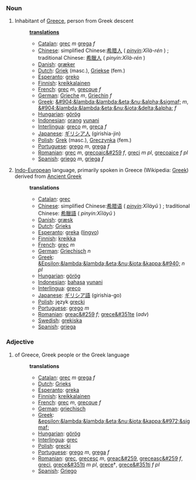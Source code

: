 ===Noun===
#Inhabitant of [[Greece]], person from Greek descent
#:'''[[translation]]s'''
#:*[[Catalan]]: [[grec]] ''m'' [[grega]] ''f''
#:*[[Chinese]]: simplified Chinese:[[希腊人]] ( ''[[pinyin]]:Xīlà-rén'' ) ; traditional Chinese: [[希臘人]] ( ''pinyin:Xīlà-rén'' )
#:*[[Danish]]: [[græker]]
#:*[[Dutch]]: [[Griek]] (masc.), [[Griekse]] (fem.)
#:*[[Esperanto]]: [[greko]]
#:*[[Finnish]]: [[kreikkalainen]]
#:*[[French]]: [[grec]] ''m'', [[grecque]] ''f''
#:*[[German]]: [[Grieche]] ''m'', [[Griechin]] ''f''
#:*[[Greek]]: [[&#904;&lambda;&lambda;&eta;&nu;&alpha;&sigmaf;]] ''m'', [[&#904;&lambda;&lambda;&eta;&nu;&iota;&delta;&alpha;]] ''f''
#:*[[Hungarian]]: [[görög]]
#:*[[Indonesian]]: [[orang]] [[yunani]]
#:*[[Interlingua]]: [[greco]] ''m'', [[greca]] ''f''
#:*[[Japanese]]: [[ギリシア人]] (girishia-jin)
#:*[[Polish]]: [[Grek]] (masc.), [[Greczynka]] (fem.)
#:*[[Portuguese]]: [[grego]] ''m'', [[grega]] ''f''
#:*[[Romanian]]: [[grec]] ''m'', [[grecoaic&#259]] ''f'', [[greci]] ''m pl'', [[grecoaice]] ''f pl''
#:*[[Spanish]]: [[griego]] ''m'', [[griega]] ''f''
#[[Indo-European]] language, primarily spoken in Greece (Wikipedia: [[w:Greek language|Greek]]) derived from [[Ancient Greek]]
#:'''translations'''
#:*[[Catalan]]: [[grec]]
#:*[[Chinese]]: simplified Chinese:[[希腊语]] ( ''[[pinyin]]:Xīlàyǔ'' ) ; traditional Chinese: [[希臘語]] ( ''pinyin:Xīlàyǔ'' )
#:*[[Danish]]: [[græsk]]
#:*[[Dutch]]: [[Grieks]]
#:*[[Esperanto]]: [[greka]] ([[lingvo]])
#:*[[Finnish]]: [[kreikka]]
#:*[[French]]: [[grec]] ''m''
#:*[[German]]: [[Griechisch]] ''n''
#:*[[Greek]]: [[&Epsilon;&lambda;&lambda;&eta;&nu;&iota;&kappa;&#940;]] ''n pl''
#:*[[Hungarian]]: [[görög]]
#:*[[Indonesian]]: [[bahasa]] [[yunani]]
#:*[[Interlingua]]: [[greco]]
#:*[[Japanese]]: [[ギリシア語]] (girishia-go)
#:*[[Polish]]: język [[grecki]]
#:*[[Portuguese]]: [[grego]] ''m''
#:*[[Romanian]]: [[greac&#259]] ''f''; [[grece&#351te]] (''adv'')
#:*[[Swedish]]: [[grekiska]]
#:*[[Spanish]]: [[griega]]

===Adjective===
#of Greece, Greek people or the Greek language
#:'''translations'''
#:*[[Catalan]]: [[grec]] ''m'' [[grega]] ''f''
#:*[[Dutch]]: [[Grieks]]
#:*[[Esperanto]]: [[greka]]
#:*[[Finnish]]: [[kreikkalainen]]
#:*[[French]]: [[grec]] ''m'', [[grecque]] ''f''
#:*[[German]]: [[griechisch]]
#:*[[Greek]]: [[&epsilon;&lambda;&lambda;&eta;&nu;&iota;&kappa;&#972;&sigmaf;]]
#:*[[Hungarian]]: [[görög]]
#:*[[Interlingua]]: [[grec]]
#:*[[Polish]]: [[grecki]]
#:*[[Portuguese]]: [[grego]] ''m'', [[grega]] ''f''
#:*[[Romanian]]: [[grec]], [[grecesc]] ''m'', [[greac&#259]], [[greceasc&#259]] ''f'', [[greci]], [[grece&#351ti]] ''m pl'', [[grece]]†, [[grece&#351ti]] ''f pl''
#:*[[Spanish]]: [[Griego]]